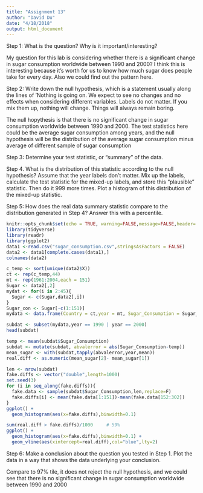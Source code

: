 ```yaml
---
title: "Assignment 13"
author: "David Du"
date: "4/18/2018"
output: html_document
---
```


Step 1: What is the question? Why is it important/interesting?

My question for this lab is considering whether there is a significant change in sugar consumption worldwide between 1990 and 2000? I think this is interesting because it's worth for us to know how much sugar does people take for every day. Also we could find out the pattern here. 

Step 2: Write down the null hypothesis, which is a statement usually along the lines of ‘Nothing is going on. We expect to see no changes and no effects when considering different variables. Labels do not matter. If you mix them up, nothing will change. Things will always remain boring.

The null hopythesis is that there is no significant change in sugar consumption worldwide between 1990 and 2000. The test statistics here could be the average sugar consumption among years, and the null hypothesis will be the distribution of the average sugar consumption minus average of different sample of sugar consumption 


Step 3: Determine your test statistic, or “summary” of the data.

Step 4. What is the distribution of this statistic according to the null hypothesis? Assume that the year labels don’t matter. Mix up the labels, calculate the test statistic for the mixed-up labels, and store this “plausible” statistic. Then do it 999 more times. Plot a histogram of this distribution of the mixed-up statistic.

Step 5: How does the real data summary statistic compare to the distribution generated in Step 4? Answer this with a percentile.
```r
knitr::opts_chunk$set(echo = TRUE, warning=FALSE,message=FALSE,header= TRUE)
library(tidyverse)
library(readr)
library(ggplot2)
data1 <-read.csv("sugar_consumption.csv",stringsAsFactors = FALSE)
data2 <- data1[complete.cases(data1),]
colnames(data2)

```

```r

c_temp <- sort(unique(data2$X))
ct <- rep(c_temp,44)
mt <- rep(1961:2004,each = 151)
Sugar <- data2[,2]
mydat <- for(i in 2:45){
  Sugar <- c(Sugar,data2[,i])
}
Sugar_con <- Sugar[-c(1:151)]
mydata <- data.frame(Country = ct,year = mt, Sugar_Consumption = Sugar_con)

subdat <- subset(mydata,year == 1990 | year == 2000)
head(subdat)

temp <- mean(subdat$Sugar_Consumption) 
subdat <- mutate(subdat, abvalerror = abs(Sugar_Consumption-temp))
mean_sugar <- with(subdat,tapply(abvalerror,year,mean))
real.diff <- as.numeric(mean_sugar[2]- mean_sugar[1])

len <- nrow(subdat)
fake.diffs <- vector("double",length=1000) 
set.seed(3)
for (i in seq_along(fake.diffs)){
  fake.data <- sample(subdat$Sugar_Consumption,len,replace=F) 
  fake.diffs[i] <- mean(fake.data[1:151])-mean(fake.data[152:302]) 
}
ggplot() +
  geom_histogram(aes(x=fake.diffs),binwidth=0.1)
```

```r
sum(real.diff > fake.diffs)/1000     # 59% 
ggplot() +
  geom_histogram(aes(x=fake.diffs),binwidth=0.1) +
  geom_vline(aes(xintercept=real.diff),col="blue",lty=2)
```

Step 6: Make a conclusion about the question you tested in Step 1. Plot the data in a way that shows the data underlying your conclusion.

Compare to 97% tile, it does not reject the null hypothesis, and we could see that there is no significant change in sugar consumption worldwide between 1990 and 2000



